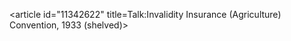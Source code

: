 <article id="11342622" title=Talk:Invalidity Insurance (Agriculture) Convention, 1933 (shelved)>
	<talkpage id="11342622" title="Talk:Invalidity Insurance (Agriculture) Convention, 1933 (shelved)">
{{LabourProject|class=Stub|importance=Mid}}
	</talkpage>
</article>